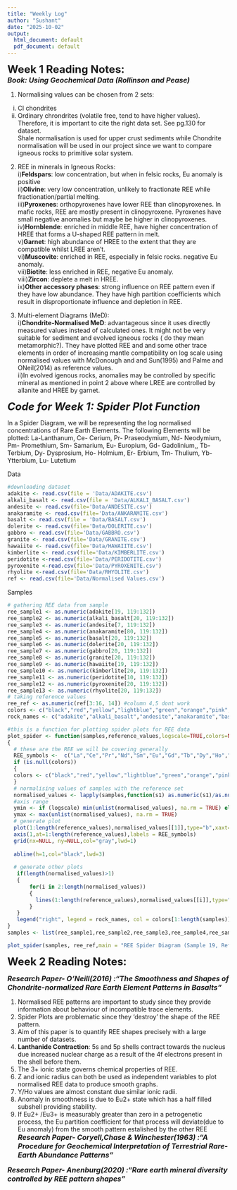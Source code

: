 ```yaml
---
title: "Weekly Log"
author: "Sushant"
date: "2025-10-02"
output:
  html_document: default
  pdf_document: default
---
```


<font size="5">**Week 1 Reading Notes:**</font>   
<font size="3">***Book: Using Geochemical Data (Rollinson and Pease)***</font>

1. Normalising values can be chosen from 2 sets:   
i) CI chondrites   
ii) Ordinary chrondrites (volatile free, tend to have higher values).  
Therefore, it is important to cite the right data set. See pg.130 for dataset.   
Shale normalisation is used for upper crust sediments while Chondrite normalisation will be used in our project since we want to compare igneous rocks to primitive solar system. 

2. REE in minerals in Igneous Rocks:  
i)**Feldspars**: low concentration, but when in felsic rocks, Eu anomaly is positive   
ii)**Olivine**: very low concentration, unlikely to fractionate REE while fractionation/partial melting.   
iii)**Pyroxenes**: orthopyroxenes have lower REE than clinopyroxenes. In mafic rocks, REE are mostly present in clinopyroxene. Pyroxenes have small negative anomalies but maybe be higher in clinopyroxenes.  
iv)**Hornblende**: enriched in middle REE, have higher concentration of HREE that forms a U-shaped REE pattern in melt.   
v)**Garnet**: high abundance of HREE to the extent that they are compatible whilst LREE aren't.    
vi)**Muscovite**: enriched in REE, especially in felsic rocks. negative Eu anomaly.    
vii)**Biotite**: less enriched in REE, negative Eu anomaly.   
viii)**Zircon**: deplete a melt in HREE.     
ix)**Other accessory phases**: strong influence on REE pattern even if they have low abundance. They have high partition coefficients which result in disproportionate influence and depletion in REE.      

3. Multi-element Diagrams (MeD):  
i)**Chondrite-Normalised MeD**: advantageous since it uses directly measured values instead of calculated ones. It might not be very suitable for sediment and evolved igneous rocks ( do they mean metamorphic?). They have plotted REE and and some other trace elements in order of increasing mantle compatibility on log scale using normalised values with McDonough and and Sun(1995) and Palme and ONeil(2014) as reference values.  
ii)In evolved igenous rocks, anomalies may be controlled by specific mineral as mentioned in point 2 above where LREE are controlled by allanite and HREE by garnet. 

<font size="5">***Code for Week 1: Spider Plot Function***</font>

In a Spider Diagram, we will be representing the log normalised concentrations of Rare Earth Elements. The following Elements will be plotted: 
La-Lanthanum, Ce- Cerium, Pr- Praseodymium, Nd- Neodymium, Pm- Promethium, Sm- Samarium, Eu- Europium, Gd- Gadolinium,, Tb- Terbium, Dy- Dysprosium, Ho- Holmium, Er- Erbium, Tm- Thulium, Yb- Ytterbium, Lu- Lutetium 

Data 
```r
#downloading dataset
adakite <- read.csv(file = 'Data/ADAKITE.csv')
alkali_basalt <- read.csv(file = 'Data/ALKALI_BASALT.csv')
andesite <- read.csv(file='Data/ANDESITE.csv')
anakaramite <- read.csv(file='Data/ANKARAMITE.csv')
basalt <- read.csv(file = 'Data/BASALT.csv')
dolerite <- read.csv(file='Data/DOLERITE.csv')
gabbro <- read.csv(file='Data/GABBRO.csv')
granite <- read.csv(file='Data/GRANITE.csv')
hawaiite <- read.csv(file='Data/HAWAIITE.csv')
kimberlite <- read.csv(file='Data/KIMBERLITE.csv')
peridotite <-read.csv(file='Data/PERIDOTITE.csv')
pyroxenite <-read.csv(file='Data/PYROXENITE.csv')
rhyolite <-read.csv(file='Data/RHYOLITE.csv')
ref <- read.csv(file='Data/Normalised Values.csv')
```

Samples
```r
# gathering REE data from sample
ree_sample1 <- as.numeric(adakite[19, 119:132]) 
ree_sample2 <- as.numeric(alkali_basalt[20, 119:132]) 
ree_sample3 <- as.numeric(andesite[7, 119:132]) 
ree_sample4 <- as.numeric(anakaramite[80, 119:132]) 
ree_sample5 <- as.numeric(basalt[20, 119:132])
ree_sample6 <- as.numeric(dolerite[20, 119:132])
ree_sample7 <- as.numeric(gabbro[20, 119:132])
ree_sample8 <- as.numeric(granite[20, 119:132])
ree_sample9 <- as.numeric(hawaiite[19, 119:132])
ree_sample10 <- as.numeric(kimberlite[20, 119:132])
ree_sample11 <- as.numeric(peridotite[10, 119:132])
ree_sample12 <- as.numeric(pyroxenite[20, 119:132])
ree_sample13 <- as.numeric(rhyolite[20, 119:132])
# taking reference values 
ree_ref <- as.numeric(ref[3:16, 14]) #column 4,5 dont work
colors <- c("black","red","yellow","lightblue","green","orange","pink","cyan","purple","brown","gold","violet","navy")
rock_names <- c("adakite","alkali_basalt","andesite","anakaramite","basalt","dolerite","gabbro","granite","hawaiite","kimberlite","peridotite","pyroxenite","rhyolite")
```


```r
#this is a function for plotting spider plots for REE data
plot_spider <- function(samples,reference_values,logscale=TRUE,colors=NULL,main= "Spider Plot for Normalised REE Values",xlab="Rare Earth Elements",ylab ="Normalised values")
{
  # these are the REE we will be covering generally
  REE_symbols <-  c("La","Ce","Pr","Nd","Sm","Eu","Gd","Tb","Dy","Ho","Er","Tm","Yb","Lu")
  if (is.null(colors)) 
  {
  colors <- c("black","red","yellow","lightblue","green","orange","pink","cyan","purple","brown","gold","violet","navy")
  }
  # normalising values of samples with the reference set
  normalised_values <- lapply(samples,function(s1) as.numeric(s1)/as.numeric(reference_values))
  #axis range
  ymin <- if (logscale) min(unlist(normalised_values), na.rm = TRUE) else 0
  ymax <- max(unlist(normalised_values), na.rm = TRUE)
  # generate plot 
  plot(1:length(reference_values),normalised_values[[1]],type="b",xaxt="n",,xlab="Rare Earth Elements",ylab ="Concentration",log = 'y',ylim = c(ymin, ymax),col=colors[1])
  axis(1,at=1:length(reference_values),labels = REE_symbols)
  grid(nx=NULL, ny=NULL,col="gray",lwd=1)
  
  abline(h=1,col="black",lwd=3)
  
  # generate other plots 
   if(length(normalised_values)>1)
   { 
       for(i in 2:length(normalised_values))
       {
         lines(1:length(reference_values),normalised_values[[i]],type="b",col=colors[i])
       }
   }
   legend("right", legend = rock_names, col = colors[1:length(samples)], lty = 1, lwd = 2, bty = "n")
}
samples <- list(ree_sample1,ree_sample2,ree_sample3,ree_sample4,ree_sample5,ree_sample6,ree_sample7,ree_sample8,ree_sample9,ree_sample10,ree_sample11,ree_sample12,ree_sample13)

plot_spider(samples, ree_ref,main = "REE Spider Diagram (Sample 19, Reference: m&s )")
```

<font size="5">**Week 2 Reading Notes:**</font>  

<font size="3">***Research Paper- O'Neill(2016) :"The Smoothness and Shapes of Chondrite-normalized Rare Earth Element Patterns in Basalts"***</font>

1. Normalised REE patterns are important to study since they provide information about behaviour of incompatible trace elements. 
2. Spider Plots are problematic since they 'destroy' the shape of the REE pattern.
3. Aim of this paper is to quantify REE shapes precisely with a large number of datasets.
4. **Lanthanide Contraction**: 5s and 5p shells contract towards the nucleus due increased nuclear charge as a result of the 4f electrons present in the shell before them. 
5. The 3+ ionic state governs chemical properties of REE. 
6. Z and ionic radius can both be used as independent variables to plot normalised REE data to produce smooth graphs. 
7. Y/Ho values are almost constant due similar ionic radii. 
8. Anomaly in smoothness is due to Eu2+ state which has a half filled subshell providing stability. 
9. If Eu2+ /Eu3+ is measurably greater than zero in a petrogenetic process, the Eu partition coefficient for that process will deviate(due to Eu anomaly) from the smooth pattern estalished by the other REE 
<font size="3">***Research Paper- Coryell,Chase & Winchester(1963) :"A Procedure for Geochemical Interpretation of Terrestrial Rare-Earth Abundance Patterns"***</font>

<font size="3">***Research Paper- Anenburg(2020) :"Rare earth mineral diversity controlled by REE pattern shapes"***</font>







